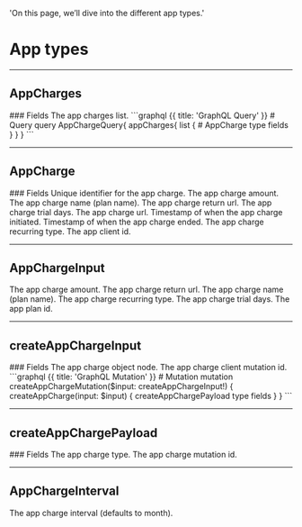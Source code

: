   'On this page, we’ll dive into the different app types.'

# App types

---

## AppCharges

<Row>
  <Col>
		### Fields
		<Properties> 
			<Property name="list" label="[AppCharge!]!" route='/apps/types#app-charge'>
				The app charges list.
			</Property>	
		</Properties>
  </Col>
	<Col sticky>
		<CodeGroup title="Request" tag="POST" label="https://services.lightfunnels.com/api/v2">
			```graphql {{ title: 'GraphQL Query' }}
				# Query
				query AppChargeQuery{
				appCharges{
					list {
						# AppCharge type fields
					}
				}
			}
			```
		</CodeGroup>
  </Col>
</Row>

---

## AppCharge

<Row>
  <Col>
		### Fields
		<Properties> 
			<Property name="id" type="ID!">
				Unique identifier for the app charge.
			</Property>
			<Property name="price" type="Float!">
				The app charge amount.
			</Property>
			<Property name="name" type="String!">
				The app charge name (plan name).
			</Property>
			<Property name="return_url" type="String!">
				The app charge return url.
			</Property>
			<Property name="trial" type="Int!">
				The app charge trial days.
			</Property>
			<Property name="url" type="String!">
				The app charge url.
			</Property>
			<Property name="started_at" label="TimeStamp!" route='/other#timestamp'>
				Timestamp of when the app charge initiated.
			</Property>
			<Property name="ended_at" label="TimeStamp!" route='/other#timestamp'>
				Timestamp of when the app charge ended.
			</Property>
			<Property name="recurring" label="AppChargeInterval" route="/apps#app-charge-interval">
				The app charge recurring type.
			</Property>
			<Property name="app_client_id" type="String!">
				The app client id.
			</Property>
		</Properties>
  </Col>
</Row>

---

## AppChargeInput

<Row>
	<Col>
		<Properties>
			<Property name="price" type="Float!">
				The app charge amount.
			</Property>
			<Property name="return_url" type="String!">
				The app charge return url.
			</Property>
			<Property name="name" type="String!">
				The app charge name (plan name).
			</Property>
			<Property name="recurring" label="AppChargeInterval" route="/apps#app-charge-interval">
				The app charge recurring type.
			</Property>
			<Property name="trial" type="Int!">
				The app charge trial days.
			</Property>
			<Property name="plan_id" type="ID!">
				The app plan id.
			</Property>
		</Properties>
	</Col>
</Row>

---

## createAppChargeInput

<Row>
  <Col>
		### Fields
		<Properties> 
			<Property name="node" label="AppChargeInput!" route="/apps#types#app-charge-input">
				The app charge object node.
			</Property>
			<Property name="clientMutationId" type="String">
				The app charge client mutation id.
			</Property>
		</Properties>
  </Col>
  <Col sticky>
    <CodeGroup title="Request" tag="POST" label="https://services.lightfunnels.com/api/v2">
			```graphql {{ title: 'GraphQL Mutation' }}
				# Mutation
				mutation createAppChargeMutation($input: createAppChargeInput!) {
					createAppCharge(input: $input) {
						createAppChargePayload type fields
					}
				}
			```
    </CodeGroup>
  </Col>
</Row>

---

## createAppChargePayload

<Row>
  <Col>
		### Fields
		<Properties> 
			<Property name="appCharge" label="AppCharge" route="/apps#app-charge">
				The app charge type.
			</Property>
			<Property name="clientMutationId" type="String">
				The app charge mutation id.
			</Property>
		</Properties>
  </Col>
</Row>

---

## AppChargeInterval

<Row>
  <Col>
		<Properties> 
			<Property name="AppChargeInterval" type="enum">
				The app charge interval (defaults to month).
			</Property>
		</Properties>
  </Col>
</Row>
